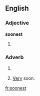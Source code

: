 ==English==

===Adjective===
'''soonest'''

# {{superlative of|soon}}

===Adverb===
{{infl|en|adverb}}

# {{superlative of|soon}}
# {{informal}} [[very|Very]] soon.

[[fr:soonest]]